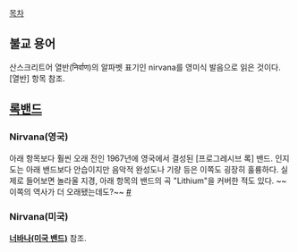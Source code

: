 [[목차]]

== 불교 용어 ==
산스크리트어 열반(निर्वाण)의 알파벳 표기인 nirvana를 영미식 발음으로 읽은 것이다.
[열반] 항목 참조.

== [[록밴드]] ==
=== Nirvana(영국) ===
아래 항목보다 훨씬 오래 전인 1967년에 영국에서 결성된 [프로그레시브 록] 밴드. 인지도는 아래 밴드보다 안습이지만 음악적 완성도나 기량 등은 이쪽도 굉장히 훌륭하다. 실제로 들어보면 놀라울 지경, 아래 항목의 밴드의 곡 "Lithium"을 커버한 적도 있다. ~~이쪽의 역사가 더 오래됐는데도?~~ [http://www.youtube.com/watch?v=2SNhYrUnUCg #]
=== Nirvana(미국) ===
'''[[너바나(미국 밴드)]]''' 참조.
